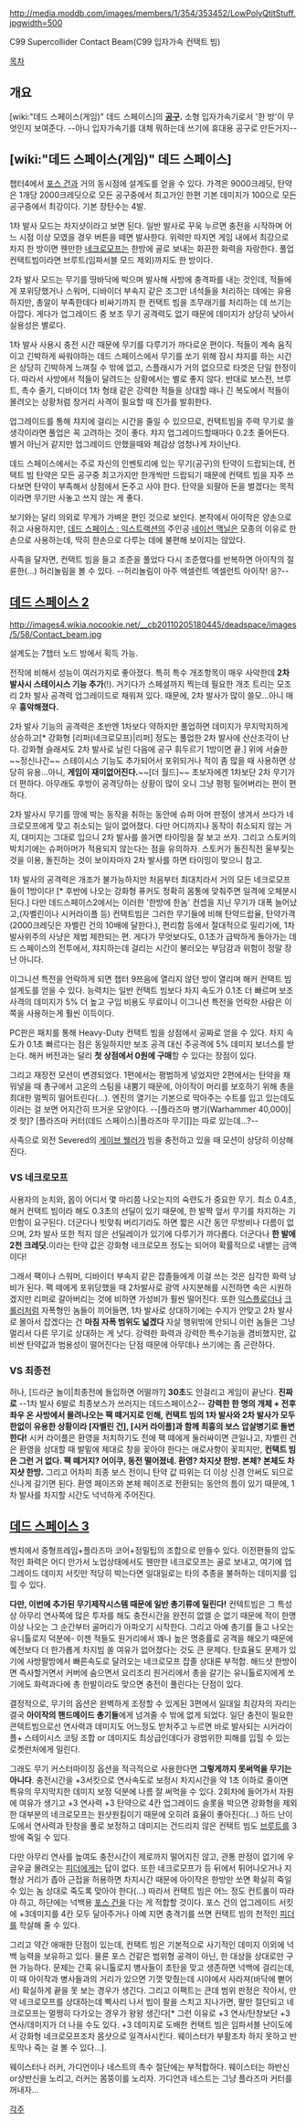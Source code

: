 http://media.moddb.com/images/members/1/354/353452/LowPolyQtitStuff.jpgwidth=500

C99 Supercollider Contact Beam(C99 입자가속 컨택트 빔)

[[목차]]

== 개요 ==
[wiki:"데드 스페이스(게임)" 데드 스페이스]의 '''[[공구]].'''
소형 입자가속기로서 '한 방'이 무엇인지 보여준다. --아니 입자가속기를 대체 뭐하는데 쓰기에 휴대용 공구로 만든거지--
== [wiki:"데드 스페이스(게임)" 데드 스페이스] ==
챕터4에서 [[포스 건]]과 거의 동시점에 설계도를 얻을 수 있다. 가격은 9000크레딧, 탄약은 1개당 2000크레딧으로 모든 공구중에서 최고가인 한편 기본 데미지가 100으로 모든 공구중에서 최강이다. 기본 장탄수는 4발.

1차 발사 모드는 차지샷이라고 보면 된다. 일반 발사로 꾸욱 누르면 충전을 시작하며 어느 시점 이상 모였을 경우 버튼을 떼면 발사한다. 위력만 따지면 게임 내에서 최강으로 차지 한 방이면 웬만한 [[네크로모프]]는 한방에 골로 보내는 화끈한 화력을 자랑한다. 풀업 컨택트빔이라면 브루트(임파서블 모드 제외)까지도 한 방이다. 

2차 발사 모드는 무기를 땅바닥에 박으며 발사해 사방에 충격파를 내는 것인데, 적들에게 포위당했거나 스워머, 디바이더 부속지 같은 조그만 녀석들을 처리하는 데에는 유용하지만, 총알이 부족한데다 비싸기까지 한 컨택트 빔을 조무래기를 처리하는 데 쓰기는 아깝다. 게다가 업그레이드 중 보조 무기 공격력도 없기 때문에 데미지가 상당히 낮아서 실용성은 별로다.

1차 발사 사용시 충전 시간 때문에 무기를 다루기가 까다로운 편이다. 적들이 계속 움직이고 긴박하게 싸워야하는 데드 스페이스에서 무기를 쏘기 위해 잠시 챠지를 하는 시간은 상당히 긴박하게 느껴질 수 밖에 없고, 스플래시가 거의 없으므로 타겟은 단일 한정이다. 따라서 사방에서 적들이 달려드는 상황에서는 별로 좋지 않다. 반대로 보스전, 브루트, 촉수 줄기, 디바이더 1차 형태 같은 강력한 적들을 상대할 때나 긴 복도에서 적들이 몰려오는 상황처럼 장거리 사격이 필요할 때 진가를 발휘한다. 

업그레이드를 통해 챠지에 걸리는 시간을 줄일 수 있으므로, 컨택트빔을 주력 무기로 쓸 생각이라면 풀업은 꼭 고려하는 것이 좋다. 챠지 업그레이드할때마다 0.2초 줄어든다. 별거 아닌거 같지만 업그레이드 안했을때와 체감상 엄청나게 차이난다.

데드 스페이스에서는 주로 자신의 인벤토리에 있는 무기(공구)의 탄약이 드랍되는데, 컨택트 빔 탄약은 모든 공구중 최고가지만 한개씩만 드랍되기 때문에 컨택트 빔을 자주 쓰다보면 탄약이 부족해서 상점에서 돈주고 사야 한다. 탄약을 되팔아 돈을 벌겠다는 목적이라면 무기만 사놓고 쓰지 않는 게 좋다.

보기와는 달리 의외로 무게가 가벼운 편인 것으로 보인다. 본작에서 아이작은 양손으로 쥐고 사용하지만, [[데드 스페이스 : 익스트랙션]]의 주인공 [[네이선 맥닐]]은 모종의 이유로 한손으로 사용하는데, 딱히 한손으로 다루는 데에 불편해 보이지는 않았다.
 
사족을 달자면, 컨택트 빔을 들고 조준을 풀었다 다시 조준했다를 반복하면 아이작의 절륜한(...) 허리놀림을 볼 수 있다. --허리놀림이 아주 엑셀런트 엑셀런트 아이작! 응?--

== [[데드 스페이스 2]] ==
http://images4.wikia.nocookie.net/__cb20110205180445/deadspace/images/5/58/Contact_beam.jpg

설계도는 7챕터 노드 방에서 획득 가능.

전작에 비해서 성능이 여러가지로 좋아졌다. 특히 특수 개조항목이 매우 사악한데 '''2차 발사시 스테이시스 기능 추가'''(!). 거기다가 스페셜까지 찍는데 필요한 개조 트리는 모조리 2차 발사 공격력 업그레이드로 채워져 있다. 때문에, 2차 발사가 많이 쓸모...아니 매우 '''흉악해졌다.'''

2차 발사 기능의 공격력은 초반엔 1차보다 약하지만 풀업하면 데미지가 무지막지하게 상승하고[* 강화형 [리퍼(네크로모프)|리퍼] 정도는 풀업한 2차 발사에 산산조각이 난다. 강화형 슬래셔도 2차 발사로 날린 다음에 공구 휘두르기 1방이면 끝.] 위에 서술한 ~~정신나간~~ 스테이시스 기능도 추가되어서 포위되거나 적이 좀 많을 때 사용하면 상당히 유용...아니, '''게임이 재미없어진다.'''~~[더 월드]~~ 초보자에겐 1차보단 2차 무기가 더 편하다. 아무래도 후방이 공격당하는 상황이 많이 오니 그냥 펑펑 밀어버리는 편이 편하다.

2차 발사시 무기를 땅에 박는 동작을 취하는 동안에 슈퍼 아머 판정이 생겨서 쓰다가 네크로모프에게 맞고 취소되는 일이 없어졌다. 다만 어디까지나 동작이 취소되지 않는 거지, 대미지는 그대로 입으니 2차 발사를 쓸거면 타이밍을 잘 보고 쓰자. 그리고 스토커의 박치기에는 슈퍼아머가 적용되지 않는다는 점을 유의하자. 스토커가 돌진직전 울부짖는 것을 이용, 돌진하는 것이 보이자마자 2차 발사를 하면 타이밍이 맞으니 참고. 

1차 발사의 공격력은 개조가 불가능하지만 처음부터 최대치라서 거의 모든 네크로모프들이 1방이다! [* 후반에 나오는 강화형 퓨커도 정확히 몸통에 맞춰주면 일격에 오체분시된다.] 다만 데드스페이스2에서는 이러한 '한방에 한놈' 컨셉을 지닌 무기가 대폭 늘어났고,(자벨린이나 시커라이플 등) 컨택트빔은 그러한 무기들에 비해 탄약드랍율, 탄약가격(2000크레딧은 자벨린 건의 10배에 달한다.), 편리함 등에서 절대적으로 밀리기에, 1차 발사위주의 사냥은 제법 제한되는 편. 게다가 무엇보다도, 0.1초가 급박하게 돌아가는 데드 스페이스의 전투에서, 챠지하는데 걸리는 시간이 불러오는 부담감과 위험이 정말 장난 아니다.

이그니션 특전을 언락하게 되면 챕터 9쯔음에 열리지 않던 방이 열리며 해커 컨택트 빔 설계도를 얻을 수 있다. 능력치는 일반 컨택트 빔보다 차지 속도가 0.1초 더 빠르며 보조사격의 데미지가 5% 더 높고 구입 비용도 무료이니 이그니션 특전을 언락한 사람은 이쪽을 사용하는게 훨씬 이득이다.

PC판은 패치를 통해 Heavy-Duty 컨택트 빔을 상점에서 공짜로 얻을 수 있다. 차지 속도가 0.1초 빠르다는 점은 동일하지만 보조 공격 대신 주공격에 5% 데미지 보너스를 받는다. 해커 버전과는 달리 '''첫 상점에서 0원에 구매'''할 수 있다는 장점이 있다.

그리고 재장전 모션이 변경되었다. 1편에서는 평범하게 넣었지만 2편에서는 탄약을 채워넣을 때 총구에서 고온의 스팀을 내뿜기 때문에, 아이작이 머리를 보호하기 위해 총을 최대한 멀찍히 떨어트린다(…). 엔진의 열기는 기본으로 막아주는 수트를 입고 있는데도 이러는 걸 보면 어지간히 뜨거운 모양이다. --[플라즈마 병기(Warhammer 40,000)|겟 핫]? [플라즈마 커터(데드 스페이스)|플라즈마 무기]]는 따로 있는데...?--

사족으로 외전 Severed의 [[게이브 웰러]]가 빔을 충전하고 있을 때 모션이 상당히 이상해진다.

=== VS 네크로모프 ===
사용자의 눈치와, 몹이 어디서 몇 마리쯤 나오는지의 숙련도가 중요한 무기. 최소 0.4초, 해커 컨택트 빔이라 해도 0.3초의 선딜이 있기 때문에, 한 발짝 앞서 무기를 차지하는 기민함이 요구된다. 더군다나 빗맞춰 버리기라도 하면 짧은 시간 동안 무방비나 다름이 없으며, 2차 발사 또한 적지 않은 선딜레이가 있기에 다루기가 까다롭다. 더군다나 '''한 발에 2천 크레딧.'''이라는 탄약 값은 강화형 네크로모프 정도는 되어야 확률적으로 내뱉는 금액이다! 

그래서 팩이나 스워머, 디바이더 부속지 같은 잡졸들에게 이걸 쓰는 것은 심각한 화력 낭비가 된다. 팩 떼에게 포위당했을 때 2차발사로 광역 사지분해를 시전하면 속은 시원하겠지만 리퍼로 갈아버리는 것에 비하면 가성비가 훨씬 떨어진다. 또한 [[익스플로더]]나 [[크롤러(데드 스페이스)|크롤러]]처럼 자폭형인 놈들이 끼어들면, 1차 발사로 상대하기에는 수지가 안맞고 2차 발사로 몰아서 잡겠다는 건 '''마침 자폭 범위도 넓겠다''' 자살 행위밖에 안되니 이런 놈들은 그냥 멀리서 다른 무기로 상대하는 게 낫다. 강력한 화력과 강력한 특수기능을 겸비했지만, 값비싼 탄약값과 범용성이 떨어진다는 단점 때문에 아무데나 쓰기에는 좀 곤란하다.

=== VS 최종전 ===
허나, [드라군 놀이|최종전에 돌입하면 어떨까?] '''30초'''도 안걸리고 게임이 끝난다. '''진짜로''' --1차 발사 6발로 최종보스가 쓰러지는 데드스페이스2--
'''강력한 한 명의 개체 + 전후좌우 온 사방에서 몰려나오는 팩 떼거지로 인해, 컨택트 빔의 1차 발사와 2차 발사가 모두 한없이 유용한 상황이라 [자벨린 건], [시커 라이플]과 함께 최흉의 보스 압살병기로 돌변한다!''' 시커 라이플은 환영을 처치하기도 전에 팩 떼에게 둘러싸이면 큰일나고, 자벨린 건은 환영을 상대할 때 발밑에 제대로 창을 꽂아야 한다는 애로사항이 꽃피지만, '''컨택트 빔은 그런 거 없다. 팩 떼거지? 어이쿠, 동전 떨어졌네. 환영? 차지샷 한방. 본체? 본체도 차지샷 한방.''' 그리고 어차피 최종 보스 전이니 탄약 값 따위는 더 이상 신경 안써도 되므로 신나게 갈기면 된다. 환영 페이즈와 본체 페이즈로 전환되는 동안의 틈이 있기 때문에, 1차 발사를 차지할 시간도 넉넉하게 주어진다. 
 
== [[데드 스페이스 3]] ==
벤치에서 중형프레임+플라즈마 코어+정밀팁의 조합으로 만들수 있다. 이전편들의 압도적인 화력은 어디 안가서 노업상태에서도 웬만한 네크로모프는 골로 보내고, 여기에 업그레이드 데미지 서킷만 적당히 박는다면 일대일로는 타의 추종을 불허하는 데미지를 입힐 수 있다.

'''다만, 이번에 추가된 무기제작시스템 때문에 일반 총기류에 밀린다!''' 컨텍트빔은 그 특성상 아무리 연사쪽에 많은 투자를 해도 충전시간을 완전히 없엘 순 없기 때문에 적이 한명 이상 나오는 그 순간부터 골머리가 아파오기 시작한다. 그리고 아예 총기를 들고 나오는 유니톨로지 덕분에- 이젠 적들도 원거리에서 꽤나 높은 명중률로 공격을 해오기 때문에 예전보다 더 한가롭게 차지빔 쏠 여유가 없어졌다는 것도 큰 문제다. 탄효율도 문제가 있기에 사방팔방에서 빠른속도로 달려오는 네크로모프 잡졸 상대론 부적합. 해드샷 한방이면 즉사할거면서 커버에 숨으면서 요리조리 원거리에서 총을 갈기는 유니톨로지에게 쏘기에도 화력과다에 총 한발이라도 맞으면 충전이 풀린다는 단점이 있다.

결정적으로, 무기의 옵션은 완벽하게 조정할 수 있게된 3편에서 일대일 최강자의 자리는 결국 '''아이작의 핸드메이드 총기들'''에게 넘겨줄 수 밖에 없게 되었다. 일단 충전이 필요한 콘텍트빔으로선 연사력과 데미지도 어느정도 받처주고 누르면 바로 발사되는 시커라이플+ 스테이시스 코팅 조합 or 데미지도 최상급인데다가 광범위한 피해를 입힐 수 있는 로켓런처에게 밀린다.

그래도 무기 커스터마이징 옵션을 적극적으로 사용한다면 '''그렇게까지 못써먹을 무기는 아니다'''. 충전시간을 +3서킷으로 연사속도로 보정시 차지시간을 약 1초 이하로 줄이면 특유의 무지막지한 데미지 보정 덕분에 나름 잘 써먹을 수 있다. 2회차에 들어가서 자원에 여유가 생기고 +3 연사력 +3 탄약으로 4칸 업그레이드 슬롯을 박으면 강화형을 제외한 대부분의 네크로모프는 원샷원킬이기 때문에 오히려 효율이 좋아진다(...) 하드 난이도에서 연사력과 탄창을 풀로 보정하고 데미지는 건드리지 않은 컨택트 빔도 [[브루트]]를 3방에 죽일 수 있다.

다만 아무리 연사를 높여도 충전시간이 제로까지 떨어지진 않고, 관통 판정이 없기에 우글우글 몰려오는 [[피더]]에게는 답이 없다. 또한 네크로모프가 등 뒤에서 튀어나오거나 지형상 거리가 좁아 근접을 허용하면 차지시간 때문에 아이작은 한방만 쏘면 확실히 죽일 수 있는 놈 상대로 죽도록 맞아야 한다(...) 따라서 컨택트 빔은 어느 정도 컨트롤이 따라야 하고, 하단에는 넉백용 [[포스 건]]을 다는 게 적합할 것이다. 포스 건의 업그레이드 서킷에 +3데미지를 4칸 모두 달아주거나 아예 지면 충격기를 쓰면 컨택트 빔의 천적인 [[피더]]를 학살해 줄 수 있다.

그리고 약간 애매한 단점이 있는데, 컨택트 빔은 기본적으로 사기적인 데미지 이외에 넉백 능력을 보유하고 있다. 물론 포스 건같은 범위형 공격이 아닌, 한 대상을 상대로만 구현 가능하다. 문제는 간혹 유니톨로지 병사들이 초탄을 맞고 생존하면 넉백에 걸리는데, 이 때 아이작과 병사들과의 거리가 있으면 기껏 맞췄는데 시야에서 사라져(바닥에 뻗어서) 확실하게 끝을 못 보는 경우가 생긴다. 그리고 이팩트는 큰데 범위 판정은 작아서, 만약 네크로모프를 상대하는데 삑사리 나서 빔이 팔을 스치고 지나가면, 팔만 절단되고 네크로모프는 멀쩡히 다가오는 경우가 왕왕 생긴다[* 그런 이유로 +3 연사/탄창보단 +3 연사/데미지가 더 나을 수도 있다. +3 데미지로 도배한 컨택트 빔은 임파서블 난이도에서 강화형 네크로모프조차 몸샷으로 일격사시킨다. 웨이스터가 부활조차 하지 못하고 반토막나 죽는 걸 볼 수 있다...].

웨이스터나 러커, 가디언이나 네스트의 촉수 절단에는 부적합하다. 웨이스터는 하반신or상반신을 노리고, 러커는 몸뚱이를 노리자. 가디언과 네스트는 그냥 플라즈마 커터를 꺼내자...

[[각주]]
